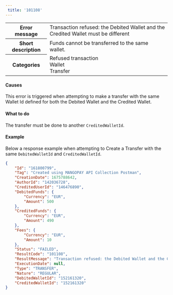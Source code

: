 ```yaml
---  
 title: '101108'  
---  
```

  
<table>
    <tbody>
        <tr>
            <th class="header"><strong>Error message</strong></th>
            <td class="content">Transaction refused: the Debited Wallet and the Credited Wallet must be different</td>
        </tr>
        <tr>
            <th class="header"><strong>Short description</strong></th>
            <td class="content">Funds cannot be transferred to the same wallet. </td>
        </tr>
        <tr>
            <th class="header"><strong>Categories</strong></th>
            <td class="content">  
<div class="label">Refused transaction</div>  
<div class="label">Wallet</div>  
<div class="label">Transfer</div>
</td>
        </tr>
    </tbody>
</table>  

#### Causes  

This error is triggered when attempting to make a transfer with the same Wallet Id defined for both the Debited Wallet and the Credited Wallet.  

#### What to do  

The transfer must be done to another `CreditedWalletId`.  

#### Example  

Below a response example when attempting to Create a Transfer with the same `DebitedWalletId` and `CreditedWalletId`.  
```json Response example
{
    "Id": "161800799",
    "Tag": "Created using MANGOPAY API Collection Postman",
    "CreationDate": 1675788642,
    "AuthorId": "142036728",
    "CreditedUserId": "146476890",
    "DebitedFunds": {
        "Currency": "EUR",
        "Amount": 500
    },
    "CreditedFunds": {
        "Currency": "EUR",
        "Amount": 490
    },
    "Fees": {
        "Currency": "EUR",
        "Amount": 10
    },
    "Status": "FAILED",
    "ResultCode": "101108",
    "ResultMessage": "Transaction refused: the Debited Wallet and the Credited Wallet must be different",
    "ExecutionDate": null,
    "Type": "TRANSFER",
    "Nature": "REGULAR",
    "DebitedWalletId": "152161320",
    "CreditedWalletId": "152161320"
}
```